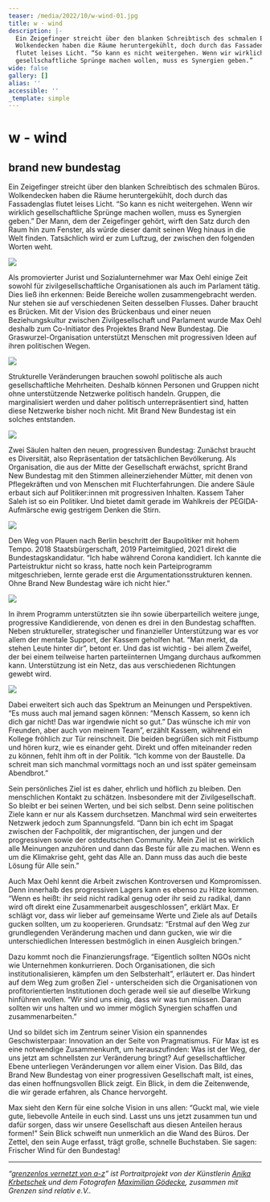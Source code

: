 ```yaml
---
teaser: /media/2022/10/w-wind-01.jpg
title: w - wind
description: |-
  Ein Zeigefinger streicht über den blanken Schreibtisch des schmalen Büros.
  Wolkendecken haben die Räume heruntergekühlt, doch durch das Fassadenglas
  flutet leises Licht. “So kann es nicht weitergehen. Wenn wir wirklich
  gesellschaftliche Sprünge machen wollen, muss es Synergien geben.”
wide: false
gallery: []
alias: ''
accessible: ''
_template: simple
---
```


# w - wind

## brand new bundestag

Ein Zeigefinger streicht über den blanken Schreibtisch des schmalen Büros. Wolkendecken haben die Räume heruntergekühlt, doch durch das Fassadenglas flutet leises Licht. “So kann es nicht weitergehen. Wenn wir wirklich gesellschaftliche Sprünge machen wollen, muss es Synergien geben.” Der Mann, dem der Zeigefinger gehört, wirft den Satz durch den Raum hin zum Fenster, als würde dieser damit seinen Weg hinaus in die Welt finden. Tatsächlich wird er zum Luftzug, der zwischen den folgenden Worten weht.

![](/media/2022/10/01.jpg)

Als promovierter Jurist und Sozialunternehmer war Max Oehl einige Zeit sowohl für zivilgesellschaftliche Organisationen als auch im Parlament tätig. Dies ließ ihn erkennen: Beide Bereiche wollen zusammengebracht werden. Nur stehen sie auf verschiedenen Seiten desselben Flusses. Daher braucht es Brücken. Mit der Vision des Brückenbaus und einer neuen Beziehungskultur zwischen Zivilgesellschaft und Parlament wurde Max Oehl deshalb zum Co-Initiator des Projektes Brand New Bundestag. Die Graswurzel-Organisation unterstützt Menschen mit progressiven Ideen auf ihren politischen Wegen.

![](/media/2022/10/02.jpg)

Strukturelle Veränderungen brauchen sowohl politische als auch gesellschaftliche Mehrheiten. Deshalb können Personen und Gruppen nicht ohne unterstützende Netzwerke politisch handeln. Gruppen, die marginalisiert werden und daher politisch unterrepräsentiert sind, hatten diese Netzwerke bisher noch nicht. Mit Brand New Bundestag ist ein solches entstanden.

![](/media/2022/10/03-1.jpg)

Zwei Säulen halten den neuen, progressiven Bundestag: Zunächst braucht es Diversität, also Repräsentation der tatsächlichen Bevölkerung. Als Organisation, die aus der Mitte der Gesellschaft erwächst, spricht Brand New Bundestag mit den Stimmen alleinerziehender Mütter, mit denen von Pflegekräften und von Menschen mit Fluchterfahrungen. Die andere Säule erbaut sich auf Politiker:innen mit progressiven Inhalten. Kassem Taher Saleh ist so ein Politiker. Und bietet damit gerade im Wahlkreis der PEGIDA-Aufmärsche ewig gestrigem Denken die Stirn.

![](/media/2022/10/04.jpg)

Den Weg von Plauen nach Berlin beschritt der Baupolitiker mit hohem Tempo. 2018 Staatsbürgerschaft, 2019 Parteimitglied, 2021 direkt die Bundestagskandidatur. “Ich habe während Corona kandidiert. Ich kannte die Parteistruktur nicht so krass, hatte noch kein Parteiprogramm mitgeschrieben, lernte gerade erst die Argumentationsstrukturen kennen. Ohne Brand New Bundestag wäre ich nicht hier.”

![](/media/2022/10/05-1.jpg)

In ihrem Programm unterstützten sie ihn sowie überparteilich weitere junge, progressive Kandidierende, von denen es drei in den Bundestag schafften. Neben struktureller, strategischer und finanzieller Unterstützung war es vor allem der mentale Support, der Kassem geholfen hat. “Man merkt, da stehen Leute hinter dir”, betont er. Und das ist wichtig - bei allem Zweifel, der bei einem teilweise harten parteiinternen Umgang durchaus aufkommen kann. Unterstützung ist ein Netz, das aus verschiedenen Richtungen gewebt wird.

![](/media/2022/10/06-1.jpg)

Dabei erweitert sich auch das Spektrum an Meinungen und Perspektiven. “Es muss auch mal jemand sagen können: “Mensch Kassem, so kenn ich dich gar nicht! Das war irgendwie nicht so gut.” Das wünsche ich mir von Freunden, aber auch von meinem Team”, erzählt Kassem, während ein Kollege fröhlich zur Tür reinschneit. Die beiden begrüßen sich mit Fistbump und hören kurz, wie es einander geht. Direkt und offen miteinander reden zu können, fehlt ihm oft in der Politik. “Ich komme von der Baustelle. Da schreit man sich manchmal vormittags noch an und isst später gemeinsam Abendbrot.”

Sein persönliches Ziel ist es daher, ehrlich und höflich zu bleiben. Den menschlichen Kontakt zu schätzen. Insbesondere mit der Zivilgesellschaft. So bleibt er bei seinen Werten, und bei sich selbst. Denn seine politischen Ziele kann er nur als Kassem durchsetzen. Manchmal wird sein erweitertes Netzwerk jedoch zum Spannungsfeld. “Dann bin ich echt im Spagat zwischen der Fachpolitik, der migrantischen, der jungen und der progressiven sowie der ostdeutschen Community. Mein Ziel ist es wirklich alle Meinungen anzuhören und dann das Beste für alle zu machen. Wenn es um die Klimakrise geht, geht das Alle an. Dann muss das auch die beste Lösung für Alle sein.”

Auch Max Oehl kennt die Arbeit zwischen Kontroversen und Kompromissen. Denn innerhalb des progressiven Lagers kann es ebenso zu Hitze kommen. “Wenn es heißt: ihr seid nicht radikal genug oder ihr seid zu radikal, dann wird oft direkt eine Zusammenarbeit ausgeschlossen”, erklärt Max. Er schlägt vor, dass wir lieber auf gemeinsame Werte und Ziele als auf Details gucken sollten, um zu kooperieren. Grundsatz: “Erstmal auf den Weg zur grundlegenden Veränderung machen und dann gucken, wie wir die unterschiedlichen Interessen bestmöglich in einen Ausgleich bringen.”

Dazu kommt noch die Finanzierungsfrage. “Eigentlich sollten NGOs nicht wie Unternehmen konkurrieren. Doch Organisationen, die sich institutionalisieren, kämpfen um den Selbsterhalt”, erläutert er. Das hindert auf dem Weg zum großen Ziel - unterscheiden sich die Organisationen von profitorientierten Institutionen doch gerade weil sie auf dieselbe Wirkung hinführen wollen. “Wir sind uns einig, dass wir was tun müssen. Daran sollten wir uns halten und wo immer möglich Synergien schaffen und zusammenarbeiten.” 

Und so bildet sich im Zentrum seiner Vision ein spannendes Geschwisterpaar: Innovation an der Seite von Pragmatismus. Für Max ist es eine notwendige Zusammenkunft, um herauszufinden: Was ist der Weg, der uns jetzt am schnellsten zur Veränderung bringt? Auf gesellschaftlicher Ebene unterliegen Veränderungen vor allem einer Vision. Das Bild, das Brand New Bundestag von einer progressiven Gesellschaft malt, ist eines, das einen hoffnungsvollen Blick zeigt. Ein Blick, in dem die Zeitenwende, die wir gerade erfahren, als Chance hervorgeht.

Max sieht den Kern für eine solche Vision in uns allen: “Guckt mal, wie viele gute, liebevolle Anteile in euch sind. Lasst uns uns jetzt zusammen tun und dafür sorgen, dass wir unsere Gesellschaft aus diesen Anteilen heraus formen!” Sein Blick schweift nun unmerklich an die Wand des Büros. Der Zettel, den sein Auge erfasst, trägt große, schnelle Buchstaben. Sie sagen: Frischer Wind für den Bundestag!

***

_“_[_grenzenlos vernetzt von a-z_](https://www.grenzensindrelativ.de/aktivitaeten/gsr-medienportal/grenzenlos-vernetzt/grenzenlos-vernetzt)_” ist Portraitprojekt von der Künstlerin_ [_Anika Krbetschek_](https://www.grenzensindrelativ.de/aktivitaeten/gsr-medienportal/grenzenlos-vernetzt/www.anikakrb.com) _und dem Fotografen_ [_Maximilian Gödecke_](https://www.grenzensindrelativ.de/aktivitaeten/gsr-medienportal/grenzenlos-vernetzt/www.max-goedecke.de)_, zusammen mit Grenzen sind relativ e.V.._
